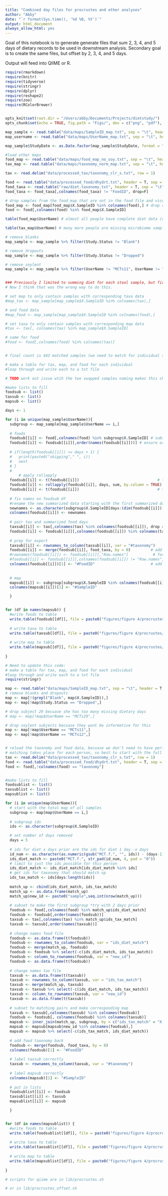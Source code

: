 ```yaml
---
title: "Combined day files for procrustes and other analyses"
author: "Abby"
date: "`r format(Sys.time(), '%d %B, %Y')`"
output: html_document
always_allow_html: yes
---
```


Goal of this notebook is to generate generate files that sum 2, 3, 4, and 5 days of dietary records to be used in downstream analysis.
Secondary goal is to create the same files, but offset by 2, 3, 4, and 5 days.

Output will feed into QIIME or R.

```r

require(rmarkdown)
require(knitr)
require(tidyverse)
require(stringr)
require(dplyr)
require(reshape2)
require(zoo)
require(RColorBrewer)


opts_knit$set(root.dir = "/Users/abby/Documents/Projects/dietstudy/")
opts_chunk$set(echo = TRUE, fig.path = "Figs/", dev = c("png", "pdf"), dpi = 300)

```

```r
map_sample <- read.table("data/maps/SampleID_map.txt", sep = "\t", header = T, comment = "")
map_username <- read.table("data/maps/UserName_map.txt", sep = "\t", header = T, comment = "")

map_sample$StudyDate <- as.Date.factor(map_sample$StudyDate, format = "%m/%d/%y")

#load other maps
food_map <- read.table("data/maps/food_map_no_soy.txt", sep = "\t", header = T, comment = "")
tax_map <- read.table("data/maps/taxonomy_norm_map.txt", sep = "\t", header = T, comment = "")


```

```r
tax <- read.delim("data/processed_tax/taxonomy_clr_s.txt", row = 1)

food <- read.table("data/processed_food/dhydrt.txt", header = T, sep = "\t", comment = "", row = 1)
food_taxa <- read.table("raw/diet.taxonomy.txt", header = T, sep = "\t", comment = "", row = 3)
food_taxa <- food_taxa[,colnames(food_taxa) != "FoodID", drop=F]

# drop samples from the food_map that are not in the food file and vice versa to drop soylents
food_map <- food_map[food_map$X.SampleID %in% colnames(food),] # drop rows
food <- food[,colnames(food) %in% food_map$X.SampleID]

table(food_map$UserName) # almost all people have complete diet data (only 3 incomplete timelines)

table(tax_map$UserName) # many more people are missing microbiome samples
```

```r

# remove blanks
map_sample <- map_sample %>% filter(Study.Status != "Blank")

# remove dropouts
map_sample <- map_sample %>% filter(Study.Status != "Dropped")

# remove soylent
map_sample <- map_sample %>% filter(UserName != "MCTs11", UserName != "MCTs12")


### Previously I limited to summing diet for each stool sample, but first limited only to days when there were pairs of diet/stool
# Now I think that was the wrong way to do this.

# set map to only contain samples with corresponding taxa data
#map_tax <- map_sample[map_sample$X.SampleID %in% colnames(tax),]

# and food data
#map_food <- map_sample[map_sample$X.SampleID %in% colnames(food),]

# set taxa to only contain samples with corresponding map data
#tax <- tax[, colnames(tax) %in% map_sample$X.SampleID]

# same for food
#food <- food[,colnames(food) %in% colnames(tax)]


# final count is 443 matched samples (we need to match for individual tests below, but do we really need matched for smry level?)

```


```r
# make a table for tax, map, and food for each individual
#loop through and write each to a txt file

# TODO work out issue wtih the two swapped samples naming makes this challenging...

#make lists to fill
foodsub <- list()
taxsub <- list()
mapsub <- list()

days <- 1

for (i in unique(map_sample$UserName)){
  subgroup <- map_sample[map_sample$UserName == i,]
  
  # foods
  foodsub[[i]] <- food[,colnames(food) %in% subgroup$X.SampleID] # subset to one username
  foodsub[[i]] <- foodsub[[i]][,order(names(foodsub[[i]]))] # ensure order is sequential by day
  
  # if(length(foodsub[[i]]) <= days + 1) {
  #   print(paste0("skipping"," ", i))
  #   next
  # }
  # 
      # apply rollapply
  foodsub[[i]] <- t(foodsub[[i]])                                   # transpose for the rollapply function
  foodsub[[i]] <- rollapply(foodsub[[i]], days, sum, by.column = TRUE) # apply rollapply function
  foodsub[[i]] <- t(foodsub[[i]])                                   # transpose back
  
  # fix names on foodsub df
  #rename the new summarized data starting with the first summarized day's name
  newnames <- as.character(subgroup$X.SampleID[days:(dim(foodsub[[i]])[2]+(days-1))])
  colnames(foodsub[[i]]) <- newnames 
  
  # pair tax and summarized food days
  taxsub[[i]] <- tax[,colnames(tax) %in% colnames(foodsub[[i]]), drop = F]  # subset to match the foodsub ids
  foodsub[[i]] <- foodsub[[i]][,colnames(foodsub[[i]]) %in% colnames(taxsub[[i]])] # do the same to match the taxsub ids
  
  # prep for export
  taxsub[[i]] <- rownames_to_column(taxsub[[i]], var = "#taxonomy")
  foodsub[[i]] <- merge(foodsub[[i]], food_taxa, by = 0)         # add taxonomy information back to each df
  #rownames(foodsub[[i]]) <- foodsub[[i]][,"Row.names"]           # format for export
  #foodsub[[i]] <- foodsub[[i]][,colnames(foodsub[[i]]) != "Row.names", drop = F]  # format for export
  colnames(foodsub[[i]])[1] <- "#FoodID"                         # add name for export
  
  
  # map
  mapsub[[i]] <- subgroup[subgroup$X.SampleID %in% colnames(foodsub[[i]]),] # subset to match the foodsub ids
  colnames(mapsub[[i]])[1] <- "#SampleID"

  }


for (df in names(mapsub)) {
  #write foods to table
  write.table(foodsub[[df]], file = paste0("figures/figure 4/procrustes/data_username/", df, "_food", ".txt"), sep = "\t", quote = F,  row.names = F, col.names = T)
  
  # write taxa to table
  write.table(taxsub[[df]], file = paste0("figures/figure 4/procrustes/data_username/", df, "_tax", ".txt"), sep = "\t", quote = F,  row.names = F, col.names = T)
  
  # write map to table
  write.table(mapsub[[df]], file = paste0("figures/figure 4/procrustes/data_username/", df, "_map", ".txt"), sep = "\t", quote = F,  row.names = F, col.names = T)
  
}


```


```r

# Need to update this code:
# make a table for tax, map, and food for each individual
#loop through and write each to a txt file
require(stringr)

map <- read.table("data/maps/SampleID_map.txt", sep = "\t", header = T, comment = "")
# remove blanks and dropouts
map <- map[!(grepl("Blank", map$X.SampleID)),]
map <- map[!map$Study.Status == "Dropped",]

# drop subject 29 becuase she has too many missing dietary days
# map <- map[!map$UserName == "MCTs29",]

# drop soylent subjects becuase they wont be informative for this
map <- map[!map$UserName == "MCTs11",]
map <- map[!map$UserName == "MCTs12",]


# reload the taxonomy and food data, becuase we don't need to have perfectly matching samples
# matching takes place for each person, so best to start with the full data
tax <- read.delim("data/processed_tax/taxonomy_clr_s.txt", row = 1)
food <- read.table("data/processed_food/dhydrt.txt", header = T, sep = "\t", comment = "", row.names = 1)
food <- food[,!colnames(food) == "taxonomy"]


#make lists to fill
foodsublist <- list()
taxsublist <- list()
mapsublist <- list()

for (i in unique(map$UserName)){
  # start with the total map of all samples
  subgroup <- map[map$UserName == i,]
  
  # subgroup ids
  ids <- as.character(subgroup$X.SampleID)

  # set number of days removed
  days = 5
  
  # ids for diet x days prior are the ids for diet 1 day -x days
  id_num <- as.character(as.numeric(gsub("MCT.f.", "", ids)) - (days-1))
  ids_diet_match <- paste0("MCT.f.", str_pad(id_num, 4, pad = "0"))
  # limit to just the ids possible for this person
  ids_diet_match <- ids_diet_match[ids_diet_match %in% ids]
  # get ids for taxonomy that should match up
  ids_tax_match <- ids[days:length(ids)]
  
  match_up <- cbind(ids_diet_match, ids_tax_match)
  match_up <- as.data.frame(match_up)
  match_up$new_id <- paste0("sample",seq.int(nrow(match_up)))
  
  # subset to make the first subgroup *try with 2 days prior
  foodsub <- food[,colnames(food) %in% match_up$ids_diet_match]
  foodsub <- foodsub[,order(names(foodsub))]
  taxsub <- tax[,colnames(tax) %in% match_up$ids_tax_match]
  taxsub <- taxsub[,order(names(taxsub))]
  
  # change names food file
  foodsub <- as.data.frame(t(foodsub))
  foodsub <- rownames_to_column(foodsub, var = "ids_diet_match")
  foodsub <- merge(match_up, foodsub)
  foodsub <- foodsub %>% select(-c(ids_diet_match, ids_tax_match))
  foodsub <- column_to_rownames(foodsub, var = "new_id")
  foodsub <- as.data.frame(t(foodsub))
  
  # change names tax file
  taxsub <- as.data.frame(t(taxsub))
  taxsub <- rownames_to_column(taxsub, var = "ids_tax_match")
  taxsub <- merge(match_up, taxsub)
  taxsub <- taxsub %>% select(-c(ids_diet_match, ids_tax_match))
  taxsub <- column_to_rownames(taxsub, var = "new_id")
  taxsub <- as.data.frame(t(taxsub))
  
  # subset to matching pairs and make corresponding map
  taxsub <- taxsub[,colnames(taxsub) %in% colnames(foodsub)]
  foodsub <- foodsub[, colnames(foodsub) %in% colnames(taxsub)]
  mapsub <- inner_join(match_up, subgroup, by = c("ids_tax_match" = "X.SampleID"))
  mapsub <- mapsub[mapsub$new_id %in% colnames(foodsub),]
  mapsub <- mapsub %>% select(-c(ids_tax_match, ids_diet_match))
  
  # add food taxonomy back
  foodsub <- merge(foodsub, food_taxa, by = 0)
  colnames(foodsub)[1] <- "#FoodID"
  
  # label taxsub correctly
  taxsub <- rownames_to_column(taxsub, var = "#taxonomy")
  
  # label mapsub correctly
  colnames(mapsub)[1] <- "#SampleID"
  
  # put in lists
  foodsublist[[i]] <- foodsub
  taxsublist[[i]] <- taxsub
  mapsublist[[i]] <- mapsub

  }


for (df in names(mapsublist)) {
  #write foods to table
  write.table(foodsublist[[df]], file = paste0("figures/figure 4/procrustes/data_username_offset/", df, "_food", ".txt"), sep = "\t", quote = F,  row.names = F, col.names = T)
  
  # write taxa to table
  write.table(taxsublist[[df]], file = paste0("figures/figure 4/procrustes/data_username_offset/", df, "_tax", ".txt"), sep = "\t", quote = F,  row.names = F, col.names = T)
  
  # write map to table
  write.table(mapsublist[[df]], file = paste0("figures/figure 4/procrustes/data_username_offset/", df, "_map", ".txt"), sep = "\t", quote = F,  row.names = F, col.names = T)
  
}


```

```r

# scripts for qiime are in lib/procrustes.sh

# or in lib/procrustes_offset.sh


```



